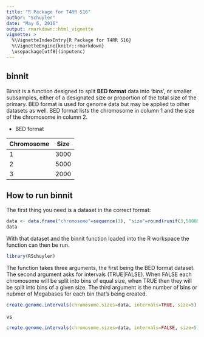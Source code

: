 ```yaml
---
title: "R Package for T4RR S16"
author: "Schuyler"
date: "May 6, 2016"
output: rmarkdown::html_vignette
vignette: >
  %\VignetteIndexEntry{R Package for T4RR S16}
  %\VignetteEngine{knitr::rmarkdown}
  \usepackage[utf8](inputenc)
---
```


## binnit

Binnit is a function designed to split __BED format__ data into 'bins', or smaller subsamples, either of a designated size or proportion of the total size of the primary. BED format is used for genome data but may be applied to other datasets as well. BED format lists the chromosome in column 1 and the size of the chromosome in column 2.

* BED format

Chromosome  | Size
----------- | -------
1           | 3000
2           | 5000
3           | 2000


## How to run binnit

The first thing you need is a dataset in the correct format:

```r
data <- data.frame("chromosome"=sequence(3), "size"=round(runif(3,5000000,50000000)))
data
```

With that dataset and the binnit function loaded into the R workspace the function can then be run.
```R
library(RSchuyler)
```


The function takes three arguments, the first being the BED format dataset. The second argument asks for intervals (TRUE|FALSE). When FALSE each chromosome will be split into bins of equal size, when TRUE then they will be split into bins of a given size. The third argument is the number of bins or nubmer of Megabases for each bin that's being created.

```r
create.genome.intervals(chromosome.sizes=data, intervals=TRUE, size=5)
```
vs
```r
create.genome.intervals(chromosome.sizes=data, intervals=FALSE, size=5)
```
